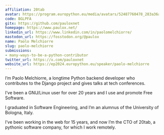 ```yaml
---
affiliation: 20tab
avatar: https://program.europython.eu/media/avatars/52487760478_283a36a901_o-min_JhQ67nS.jpg
code: BGLPFA
gitx: https://github.com/pauloxnet
homepage: https://www.paulox.net/
linkedin_url: https://www.linkedin.com/in/paolomelchiorre/
mastodon_url: https://fosstodon.org/@paulox
name: Paolo Melchiorre
slug: paolo-melchiorre
submissions:
- many-ways-to-be-a-python-contributor
twitter_url: https://x.com/pauloxnet
website_url: https://ep2024.europython.eu/speaker/paolo-melchiorre
---
```


I’m Paolo Melchiorre, a longtime Python backend developer who contributes to the Django project and gives talks at tech conferences.

I’ve been a GNU/Linux user for over 20 years and I use and promote Free Software.

I graduated in Software Engineering, and I’m an alumnus of the University of Bologna, Italy.

I’ve been working in the web for 15 years, and now I’m the CTO of 20tab, a pythonic software company, for which I work remotely.
